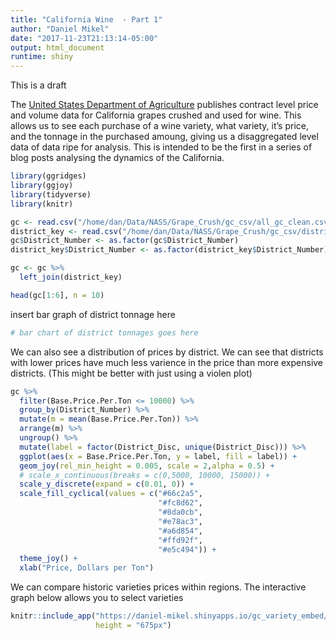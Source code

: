 ```yaml
---
title: "California Wine  - Part 1"
author: "Daniel Mikel"
date: "2017-11-23T21:13:14-05:00"
output: html_document
runtime: shiny
---
```


This is a draft

The [United States Department of Agriculture](https://www.nass.usda.gov/Statistics_by_State/California/Publications/Grape_Crush/Reports/) publishes contract level price and volume data for California grapes crushed and used for wine. This allows us to see each purchase of a wine variety, what variety, it's price, and the tonnage in the purchased amoung, giving us a disaggregated level data of data ripe for analysis. This is intended to be the first in a series of blog posts analysing the dynamics of the California.

```r
library(ggridges)
library(ggjoy)
library(tidyverse)
library(knitr)

gc <- read.csv("/home/dan/Data/NASS/Grape_Crush/gc_csv/all_gc_clean.csv")
district_key <- read.csv("/home/dan/Data/NASS/Grape_Crush/gc_csv/district_key.csv")
gc$District_Number <- as.factor(gc$District_Number)
district_key$District_Number <- as.factor(district_key$District_Number)

gc <- gc %>%
  left_join(district_key)

```

```r
head(gc[1:6], n = 10)
```

insert bar graph of district tonnage here

```r
# bar chart of district tonnages goes here
```

We can also see a distribution of prices by district. We can see that districts with lower prices have much less varience in the price than more expensive districts. (This might be better with just using a violen plot)

```r
gc %>%
  filter(Base.Price.Per.Ton <= 10000) %>%
  group_by(District_Number) %>%
  mutate(m = mean(Base.Price.Per.Ton)) %>%
  arrange(m) %>%
  ungroup() %>%
  mutate(label = factor(District_Disc, unique(District_Disc))) %>%
  ggplot(aes(x = Base.Price.Per.Ton, y = label, fill = label)) + 
  geom_joy(rel_min_height = 0.005, scale = 2,alpha = 0.5) +
  # scale_x_continuous(breaks = c(0,5000, 10000, 15000)) +
  scale_y_discrete(expand = c(0.01, 0)) +
  scale_fill_cyclical(values = c("#66c2a5",
                                 "#fc8d62",
                                 "#8da0cb",
                                 "#e78ac3",
                                 "#a6d854",
                                 "#ffd92f",
                                 "#e5c494")) +
  theme_joy() +
  xlab("Price, Dollars per Ton")
```



We can compare historic varieties prices within regions. The interactive graph below allows you to select varieties 

```r

knitr::include_app("https://daniel-mikel.shinyapps.io/gc_variety_embed/", 
                   height = "675px")

```